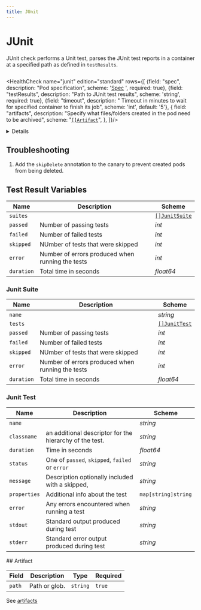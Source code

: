 ```yaml
---
title: JUnit
---
```


# <Icon name="junit" /> JUnit



JUnit check performs a Unit test, parses the JUnit test reports in a container at a specified path as defined in `testResults`.


```yaml title="junit.yaml"  file=../../../modules/canary-checker/fixtures/k8s/junit_pass.yaml
```

<HealthCheck name="junit" edition="standard"  rows={[
  {field: "spec", description: "Pod specification", scheme: '[Spec](https://kubernetes.io/docs/reference/generated/kubernetes-api/v1.20/#podspec-v1-core) ', required: true},
  {field: "testResults", description: "Path to JUnit test results", scheme: 'string', required: true},
  {field: "timeout", description: " Timeout in minutes to wait for specified container to finish its job", scheme: 'int', default: '5'},
  {
  field: "artifacts",
  description: "Specify what files/folders created in the pod need to be archived",
  scheme: "[`[]Artifact`](#artifact)",
},
]}/>


<details summary="Export custom metrics from JUnit results">
<div>
```yaml title="junit.yaml"  file=../../../modules/canary-checker/fixtures/k8s/junit_pass_metrics.yaml
```
</div>
</details>



## Troubleshooting

1. Add the `skipDelete` annotation to the canary to prevent created pods from being deleted.

## Test Result Variables

| Name       | Description                                      | Scheme                         |
| ---------- | ------------------------------------------------ | ------------------------------ |
| `suites`   |                                                  | [`[]JunitSuite`](#junit-suite) |
| `passed`   | Number of passing tests                          | _int_                          |
| `failed`   | Number of failed tests                           | _int_                          |
| `skipped`  | NUmber of tests that were skipped                | _int_                          |
| `error`    | Number of errors produced when running the tests | _int_                          |
| `duration` | Total time in seconds                            | _float64_                      |

### Junit Suite

| Name       | Description                                      | Scheme                       |
| ---------- | ------------------------------------------------ | ---------------------------- |
| `name`     |                                                  | _string_                     |
| `tests`    |                                                  | [`[]JunitTest`](#junit-test) |
| `passed`   | Number of passing tests                          | _int_                        |
| `failed`   | Number of failed tests                           | _int_                        |
| `skipped`  | NUmber of tests that were skipped                | _int_                        |
| `error`    | Number of errors produced when running the tests | _int_                        |
| `duration` | Total time in seconds                            | _float64_                    |

### Junit Test

| Name         | Description                                             | Scheme              |
| ------------ | ------------------------------------------------------- | ------------------- |
| `name`       |                                                         | _string_            |
| `classname`  | an additional descriptor for the hierarchy of the test. | _string_            |
| `duration`   | Time in seconds                                         | _float64_           |
| `status`     | One of `passed`, `skipped`, `failed` or `error`         | _string_            |
| `message`    | Description optionally included with a skipped,         | _string_            |
| `properties` | Additional info about the test                          | `map[string]string` |
| `error`      | Any errors encountered when running a test              | _string_            |
| `stdout`     | Standard output produced during test                    | _string_            |
| `stderr`     | Standard error output produced during test              | _string_            |

<SkipOSS>
## Artifact

| Field  | Description   | Type     | Required |
| ------ | ------------- | -------- | -------- |
| `path` | Path or glob. | `string` | `true`   |

See [artifacts](/installation/artifacts)
</SkipOSS>
